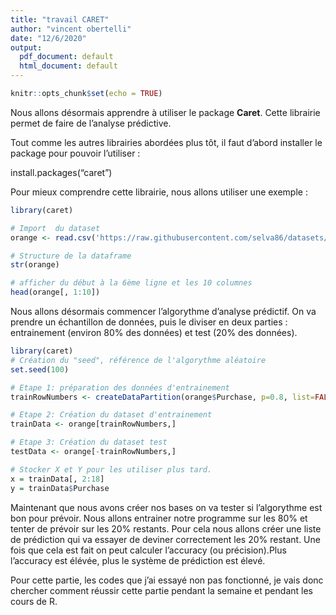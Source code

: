 ```yaml
---
title: "travail CARET"
author: "vincent obertelli"
date: "12/6/2020"
output:
  pdf_document: default
  html_document: default
---
```


```r
knitr::opts_chunk$set(echo = TRUE)
```

Nous allons désormais apprendre à utiliser le package **Caret**. Cette librairie permet de faire de l'analyse prédictive. 

Tout comme les autres librairies abordées plus tôt, il faut d'abord installer le package pour pouvoir l'utiliser :

install.packages("caret")

Pour mieux comprendre cette librairie, nous allons utiliser une exemple :

```r

library(caret)

# Import  du dataset
orange <- read.csv('https://raw.githubusercontent.com/selva86/datasets/master/orange_juice_withmissing.csv')

# Structure de la dataframe
str(orange)

# afficher du début à la 6ème ligne et les 10 columnes
head(orange[, 1:10])

```


Nous allons désormais commencer l'algorythme d'analyse prédictif. On va prendre un échantillon de données, puis le diviser en deux parties : entrainement (environ 80% des données) et test (20% des données).

```r
library(caret)
# Création du "seed", référence de l'algorythme aléatoire
set.seed(100)

# Etape 1: préparation des données d'entrainement
trainRowNumbers <- createDataPartition(orange$Purchase, p=0.8, list=FALSE)

# Etape 2: Création du dataset d'entrainement
trainData <- orange[trainRowNumbers,]

# Etape 3: Création du dataset test
testData <- orange[-trainRowNumbers,]

# Stocker X et Y pour les utiliser plus tard.
x = trainData[, 2:18]
y = trainData$Purchase
```


Maintenant que nous avons créer nos bases on va tester si l'algorythme est bon pour prévoir. Nous allons entrainer notre programme sur les 80% et tenter de prévoir sur les 20% restants. Pour cela nous allons créer une liste de prédiction qui va essayer de deviner correctement les 20% restant. Une fois que cela est fait on peut calculer l'accuracy (ou précision).Plus l'accuracy est élévée, plus le système de prédiction est élevé.

Pour cette partie, les codes que j'ai essayé non pas fonctionné, je vais donc chercher comment réussir cette partie pendant la semaine et pendant les cours de R.






